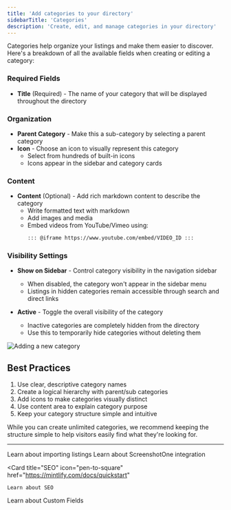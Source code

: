 ```yaml
---
title: 'Add categories to your directory'
sidebarTitle: 'Categories'
description: 'Create, edit, and manage categories in your directory'
---
```


Categories help organize your listings and make them easier to discover. Here's a breakdown of all the available fields when creating or editing a category:

### Required Fields

- **Title** (Required) - The name of your category that will be displayed throughout the directory

### Organization

- **Parent Category** - Make this a sub-category by selecting a parent category
- **Icon** - Choose an icon to visually represent this category
  - Select from hundreds of built-in icons
  - Icons appear in the sidebar and category cards

### Content

- **Content** (Optional) - Add rich markdown content to describe the category
  - Write formatted text with markdown
  - Add images and media
  - Embed videos from YouTube/Vimeo using:
    ```md
    ::: @iframe https://www.youtube.com/embed/VIDEO_ID :::
    ```

### Visibility Settings

- **Show on Sidebar** - Control category visibility in the navigation sidebar
  - When disabled, the category won't appear in the sidebar menu
  - Listings in hidden categories remain accessible through search and direct links

- **Active** - Toggle the overall visibility of the category
  - Inactive categories are completely hidden from the directory
  - Use this to temporarily hide categories without deleting them

<Frame>
  <img src="/images/category-demo.png" alt="Adding a new category" />
</Frame>

## Best Practices

1. Use clear, descriptive category names
2. Create a logical hierarchy with parent/sub categories
3. Add icons to make categories visually distinct
4. Use content area to explain category purpose
5. Keep your category structure simple and intuitive

<Note>
  While you can create unlimited categories, we recommend keeping the structure simple to help visitors easily find what they're looking for.
</Note>


---


<CardGroup cols={2}>
  <Card
    title="Listing Import"
    icon="pen-to-square"
    href="https://mintlify.com/docs/quickstart"
  >
    Learn about importing listings
  </Card>
  <Card
    title="ScreenshotOne"
    icon="list-ul"
    href="https://mintlify.com/docs/development"
  >
    Learn about ScreenshotOne integration
  </Card>

  <Card
    title="SEO"
    icon="pen-to-square"
    href="https://mintlify.com/docs/quickstart"
  >
    Learn about SEO
  </Card>
  <Card
    title="Custom Fields"
    icon="list-ul"
    href="https://mintlify.com/docs/development"
  >
    Learn about Custom Fields
  </Card>
</CardGroup>
